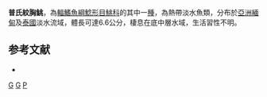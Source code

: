{{Speciesbox 
| genus = Glyptothorax
| species = prashadi
| status = DD
| status_system = IUCN3.1
| authority = [[Mukerji|Mukerji]], 1932
| synonyms = 
}}
'''普氏紋胸鮡'''，為[[輻鰭魚綱|輻鰭魚綱]][[鯰形目|鯰形目]][[鮡科|鮡科]]的其中一[[種|種]]，為熱帶淡水魚類，分布於[[亞洲|亞洲]][[緬甸|緬甸]]及[[泰國|泰國]]淡水流域，體長可達6.6公分，棲息在底中層水域，生活習性不明。

==参考文献==
*{{FishBase_species|genus=Glyptothorax|species=prashadi|year=2015|month=3}}

{{Taxonbar}}

[[Category:1932年描述的鱼类|G]]
[[Category:IUCN红色名录数据缺乏物种|G]]
[[Category:纹胸鮡属|P]]
